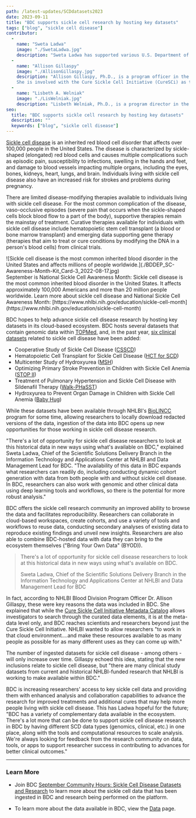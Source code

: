 ```yaml
---
path: /latest-updates/SCDdatasets2023
date: 2023-09-11
title: "BDC supports sickle cell research by hosting key datasets"
tags: ["blog", "sickle cell disease"]
contributor:
  -
    name: "Sweta Ladwa"
    image: "./SwetaLadwa.jpg"
    description: "Sweta Ladwa has supported various U.S. Department of Health and Human Services (HHS) entities to address use cases related to scientific data management (including standards, harmonization, and aggregation) and healthcare IT over the past decade. She currently serves as Chief, Scientific Solutions Delivery Branch in the NHLBI Information Technology and Applications Center (ITAC) and is the Data Management Lead for BDC’s data science ecosystem, working with NHLBI-funded investigators, trans-NIH data science program leadership, and BDC developers to ensure data in BDC is optimized for use by the broad scientific research community to advance public health outcomes. She also supports several Trans-NIH initiatives, such as the COVID-19 RECOVER and the NIH Cloud Platform Interoperability (NCPI) programs. Ladwa has an MPH focused in Epidemiology and Biostatistics from The George Washington University and a BS in Biology and Chemistry from Virginia Commonwealth University."
  -
    name: "Allison Gillaspy"
    image: "./AllisonGillaspy.jpg"
    description: "Allison Gillaspy, Ph.D., is a program officer in the Translational Blood Science and Resources Branch (TRRB) of the Division of Blood Diseases and Resources (DBDR) at NHLBI, part of the National Institutes of Health (NIH). Areas of expertise include high throughput whole genome sequencing, RNAseq/transcriptomics, proteomics, bacterial pathogenesis, microbiome studies and next gen data analysis.\n
    She is involved with the Cure Sickle Cell Initiative (CureSCi) as the Data Strategy Scientific Program Lead and is Program Director for the NHLBI Biological Specimen and Data Repository (BioLINCC) resource program."
  -
    name: "Lisbeth A. Welniak"
    image: "./LisWelniak.jpg"
    description: "Lisbeth Welniak, Ph.D., is a program director in the Translational Biology Branch of the Division of Blood Diseases and Resources (DBDR) at NHLBI, part of the National Institutes of Health (NIH). Welniak manages a portfolio of grants, fellowships, and cooperative agreements in the basic and translational scientific research areas of cellular therapies and the consequences of hematopoietic stem cell transplantation as well as basic and clinical immunobiology research in transfusion medicine. Welniak is also a Program Director for the NHLBI Biological Specimen and Data Repository (BioLINCC) resource program and the NHLBI Cure Sickle Cell Initiative."
seo:
  title: "BDC supports sickle cell research by hosting key datasets"
  description: ""
  keywords: ["blog", "sickle cell disease"]
---
```


[Sickle cell disease](https://www.nhlbi.nih.gov/health/sickle-cell-disease) is an inherited red blood cell disorder that affects over 100,000 people in the United States. The disease is characterized by sickle-shaped (elongated) red blood cells and causes multiple complications such as episodic pain, susceptibility to infections, swelling in the hands and feet, and damage to blood vessels impacting multiple organs, including the eyes, bones, kidneys, heart, lungs, and brain. Individuals living with sickle cell disease also have an increased risk for strokes and problems during pregnancy.

There are limited disease-modifying therapies available to individuals living with sickle cell disease. For the most common complication of the disease, vaso-occlusive episodes (severe pain that occurs when the sickle-shaped cells block blood flow to a part of the body), supportive therapies remain the mainstay of treatment. Curative therapies available for individuals with sickle cell disease include hematopoietic stem cell transplant (a blood or bone marrow transplant) and emerging data supporting gene therapy (therapies that aim to treat or cure conditions by modifying the DNA in a person's blood cells) from clinical trials.

<div class="blog-image-section twothirds-width-image blog-image-right">
  ![Sickle cell disease is the most common inherited blood disorder in the United States and affects millions of people worldwide.](./BDDEP_SC-Awareness-Month-Kit_Card-3_2022-08-17.jpg)

  <figcaption>September is National Sickle Cell Awareness Month: Sickle cell disease is the most common inherited blood disorder in the United States. It affects approximately 100,000 Americans and more than 20 million people worldwide. Learn more about sickle cell disease and National Sickle Cell Awareness Month: [https://www.nhlbi.nih.gov/education/sickle-cell-month](https://www.nhlbi.nih.gov/education/sickle-cell-month)</figcaption>
</div>

BDC hopes to help advance sickle cell disease research by hosting key datasets in its cloud-based ecosystem. BDC hosts several datasets that contain genomic data within [TOPMed](https://topmed.nhlbi.nih.gov/), and, in the past year, [six clinical datasets](/resources/data/) related to sickle cell disease have been added:

-   Cooperative Study of Sickle Cell Disease ([CSSCD](https://www.ncbi.nlm.nih.gov/projects/gap/cgi-bin/study.cgi?study_id=phs002362.v1.p1))
-   Hematopoietic Cell Transplant for Sickle Cell Disease ([HCT for SCD](https://www.ncbi.nlm.nih.gov/projects/gap/cgi-bin/study.cgi?study_id=phs002385.v1.p1))
-   Multicenter Study of Hydroxyurea ([MSH](https://www.ncbi.nlm.nih.gov/projects/gap/cgi-bin/study.cgi?study_id=phs002348.v1.p1))
-   Optimizing Primary Stroke Prevention in Children with Sickle Cell Anemia ([STOP II](https://www.ncbi.nlm.nih.gov/projects/gap/cgi-bin/study.cgi?study_id=phs002386.v1.p1))
-   Treatment of Pulmonary Hypertension and Sickle Cell Disease with Sildenafil Therapy ([Walk-PHaSST](https://www.ncbi.nlm.nih.gov/projects/gap/cgi-bin/study.cgi?study_id=phs002383.v1.p1))
-   Hydroxyurea to Prevent Organ Damage in Children with Sickle Cell Anemia ([Baby Hug](https://www.ncbi.nlm.nih.gov/projects/gap/cgi-bin/study.cgi?study_id=phs002415.v1.p1))

While these datasets have been available through NHLBI's [BioLINCC](https://biolincc.nhlbi.nih.gov/home/) program for some time, allowing researchers to locally download redacted versions of the data, ingestion of the data into BDC opens up new opportunities for those working in sickle cell disease research.

"There's a lot of opportunity for sickle cell disease researchers to look at this historical data in new ways using what's available on BDC," explained Sweta Ladwa, Chief of the Scientific Solutions Delivery Branch in the Information Technology and Applications Center at NHLBI and Data Management Lead for BDC. "The availability of this data in BDC expands what researchers can readily do, including conducting dynamic cohort generation with data from both people with and without sickle cell disease. In BDC, researchers can also work with genomic and other clinical data using deep learning tools and workflows, so there is the potential for more robust analysis."

BDC offers the sickle cell research community an improved ability to browse the data and facilitates reproducibility. Researchers can collaborate in cloud-based workspaces, create cohorts, and use a variety of tools and workflows to reuse data, conducting secondary analyses of existing data to reproduce existing findings and unveil new insights. Researchers are also able to combine BDC-hosted data with data they can bring to the ecosystem themselves ("Bring Your Own Data" (BYOD)).

<div class="quote">
  <blockquote>
    There's a lot of opportunity for sickle cell disease researchers to look at this historical data in new ways using what's available on BDC.
    <p class="attribution">Sweta Ladwa, Chief of the Scientific Solutions Delivery Branch in the Information Technology and Applications Center at NHLBI and Data Management Lead for BDC</p>
  </blockquote>
</div>

In fact, according to NHLBI Blood Division Program Officer Dr. Allison Gillaspy, these were key reasons the data was included in BDC. She explained that while the [Cure Sickle Cell Initiative Metadata Catalog](https://curesicklecell.rti.org/)  allows investigators to search through the curated data elements, it is at the meta-data level only, and BDC reaches scientists and researchers beyond just the Cure Sickle Cell Initiative. NHLBI wanted to allow researchers "to work in that cloud environment....and make these resources available to as many people as possible for as many different uses as they can come up with."

The number of ingested datasets for sickle cell disease - among others - will only increase over time. Gillaspy echoed this idea, stating that the new inclusions relate to sickle cell disease, but "there are many clinical study datasets from current and historical NHLBI-funded research that NHLBI is working to make available within BDC."

BDC is increasing researchers' access to key sickle cell data and providing them with enhanced analysis and collaboration capabilities to advance the research for improved treatments and additional cures that may help more people living with sickle cell disease. This has Ladwa hopeful for the future; "BDC has a variety of complementary data available in the ecosystem. There's a lot more that can be done to support sickle cell disease research in BDC by having different SCD data types (genomics, clinical, etc.) in one place, along with the tools and computational resources to scale analysis. We're always looking for feedback from the research community on data, tools, or apps to support researcher success in contributing to advances for better clinical outcomes."

---
### Learn More

-   Join BDC [September Community Hours: Sickle Cell Disease Datasets and Research](https://bit.ly/BDC-September) to learn more about the sickle cell data that has been ingested in BDC and research being performed on the platform.

-   To learn more about the data available in BDC, view the [Data](/resources/data/) page.